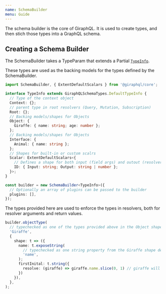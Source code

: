 ```yaml
---
name: SchemaBuilder
menu: Guide
---
```


The schema builder is the core of GiraphQL. It is used to create types, and then stich those types
into a GraphQL schema.

## Creating a Schema Builder

The SchemaBuilder takes a TypeParam that extends a Partial
[`TypeInfo`](/docs-api-schema-builder#typeinfo).

These types are used as the backing models for the types defined by the SchemaBuilder.

```typescript
import SchemaBuilder, { ExtentDefaultScalars } from '@giraphql/core';

interface TypeInfo extends GiraphQLSchemaTypes.DefaultTypeInfo {
  // Type of the context object
  Context: {};
  // parent type in root resolvers (Query, Mutation, Subscription)
  Root: {};
  // Backing models/shapes for Objects
  Object: {
    Giraffe: { name: string; age: number };
  };
  // Backing models/shapes for Objects
  Interface: {
    Animal: { name: string };
  };
  // Shapes for built-in or custom scalrs
  Scalar: ExtentDefaultScalars<{
    // Defines a shape for both input (field args) and outout (resolver return types)
    ID: { Input: string; Output: string | number };
  }>;
}

const builder = new SchemaBuilder<TypeInfo>({
  // Optionally an array of plugins can be passed to the builder
  plugins: [],
});
```

The types provided here are used to enforce the types in resolvers, both for resolver arguments and
return values.

```typescript
builder.objectType(
  // typechecked as one of the types provided above in the Object shape (In this case only Giraffe)
  'Giraffe',
  {
    shape: t => ({
      name: t.exposeString(
        // typechecked as one string property from the Giraffe shape defined above (in this case only name)
        'name',
      );
      firstInital: t.string({
        resolve: (giraffe) => giraffe.name.slice(0, 1) // giraffe will be the same type as Giraffe shape above
      })
    }),
  },
);
```
